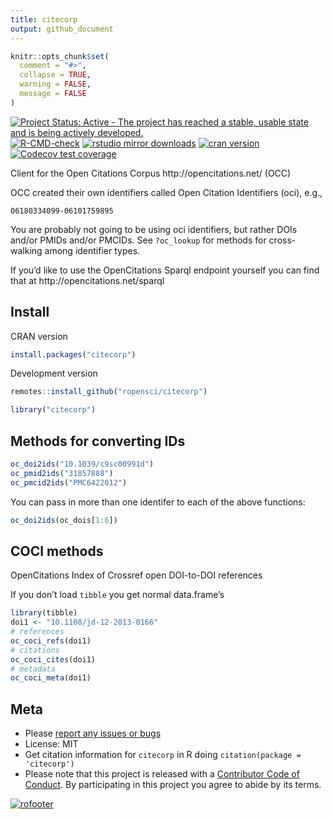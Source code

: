 ```yaml
---
title: citecorp
output: github_document
---
```


```r
knitr::opts_chunk$set(
  comment = "#>",
  collapse = TRUE,
  warning = FALSE,
  message = FALSE
)
```

<!-- badges: start -->
<!--[![cran checks](https://cranchecks.info/badges/worst/citecorp)](https://cranchecks.info/pkgs/citecorp)-->
[![Project Status: Active - The project has reached a stable, usable state and is being actively developed.](https://www.repostatus.org/badges/latest/active.svg)](https://www.repostatus.org/#active)
  [![R-CMD-check](https://github.com/ropensci/citecorp/actions/workflows/R-CMD-check.yaml/badge.svg)](https://github.com/ropensci/citecorp/actions/workflows/R-CMD-check.yaml)
[![rstudio mirror downloads](https://cranlogs.r-pkg.org/badges/citecorp)](https://github.com/metacran/cranlogs.app)
[![cran version](https://www.r-pkg.org/badges/version/citecorp)](https://cran.r-project.org/package=citecorp)
[![Codecov test coverage](https://codecov.io/gh/ropensci/citecorp/graph/badge.svg)](https://app.codecov.io/gh/ropensci/citecorp)
<!-- badges: end -->

Client for the Open Citations Corpus http://opencitations.net/ (OCC)

OCC created their own identifiers called Open Citation Identifiers (oci), e.g., 

```
06180334099-06101759895
```

You are probably not going to be using oci identifiers, but rather DOIs and/or PMIDs
and/or PMCIDs. See `?oc_lookup` for methods for cross-walking among identifier types.

If you'd like to use the OpenCitations Sparql endpoint yourself you can find that
at http://opencitations.net/sparql


## Install

CRAN version

```r
install.packages("citecorp")
```

Development version

```r
remotes::install_github("ropensci/citecorp")
```

```r
library("citecorp")
```

## Methods for converting IDs

```r
oc_doi2ids("10.1039/c9sc00991d")
oc_pmid2ids("31857888")
oc_pmcid2ids("PMC6422012")
```

You can pass in more than one identifer to each of the above functions:

```r
oc_doi2ids(oc_dois[1:6])
```

## COCI methods

OpenCitations Index of Crossref open DOI-to-DOI references

If you don't load `tibble` you get normal data.frame's

```r
library(tibble)
doi1 <- "10.1108/jd-12-2013-0166"
# references
oc_coci_refs(doi1)
# citations
oc_coci_cites(doi1)
# metadata
oc_coci_meta(doi1)
```


## Meta

* Please [report any issues or bugs](https://github.com/ropensci/citecorp/issues)
* License: MIT
* Get citation information for `citecorp` in R doing `citation(package = 'citecorp')`
* Please note that this project is released with a [Contributor Code of Conduct][coc].
By participating in this project you agree to abide by its terms.

[sparqldsl]: https://github.com/ropensci/sparqldsl
[coc]: https://github.com/ropensci/citecorp/blob/master/CODE_OF_CONDUCT.md


[![rofooter](https://ropensci.org/public_images/github_footer.png)](https://ropensci.org)
